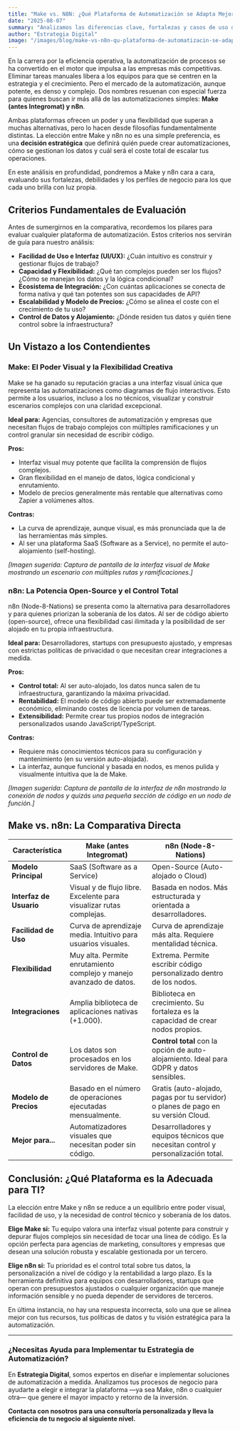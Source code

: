 ```yaml
---
title: "Make vs. N8N: ¿Qué Plataforma de Automatización se Adapta Mejor a las Necesidades de tu Negocio?"
date: "2025-08-07" 
summary: "Analizamos las diferencias clave, fortalezas y casos de uso de Make y N8N, las dos plataformas líderes en automatización. Descubre cuál es la mejor opción para optimizar tus flujos de trabajo, reducir costes y escalar tu negocio de manera eficiente."
author: "Estrategia Digital"
image: "/images/blog/make-vs-n8n-qu-plataforma-de-automatizacin-se-adapta-mejor-a-las-necesidades-de-tu-negocio.jpg" 
---
```


En la carrera por la eficiencia operativa, la automatización de procesos se ha convertido en el motor que impulsa a las empresas más competitivas. Eliminar tareas manuales libera a los equipos para que se centren en la estrategia y el crecimiento. Pero el mercado de la automatización, aunque potente, es denso y complejo. Dos nombres resuenan con especial fuerza para quienes buscan ir más allá de las automatizaciones simples: **Make (antes Integromat) y n8n**.

Ambas plataformas ofrecen un poder y una flexibilidad que superan a muchas alternativas, pero lo hacen desde filosofías fundamentalmente distintas. La elección entre Make y n8n no es una simple preferencia, es una **decisión estratégica** que definirá quién puede crear automatizaciones, cómo se gestionan los datos y cuál será el coste total de escalar tus operaciones.

En este análisis en profundidad, pondremos a Make y n8n cara a cara, evaluando sus fortalezas, debilidades y los perfiles de negocio para los que cada uno brilla con luz propia.

## Criterios Fundamentales de Evaluación

Antes de sumergirnos en la comparativa, recordemos los pilares para evaluar cualquier plataforma de automatización. Estos criterios nos servirán de guía para nuestro análisis:

- **Facilidad de Uso e Interfaz (UI/UX):** ¿Cuán intuitivo es construir y gestionar flujos de trabajo?
- **Capacidad y Flexibilidad:** ¿Qué tan complejos pueden ser los flujos? ¿Cómo se manejan los datos y la lógica condicional?
- **Ecosistema de Integración:** ¿Con cuántas aplicaciones se conecta de forma nativa y qué tan potentes son sus capacidades de API?
- **Escalabilidad y Modelo de Precios:** ¿Cómo se alinea el coste con el crecimiento de tu uso?
- **Control de Datos y Alojamiento:** ¿Dónde residen tus datos y quién tiene control sobre la infraestructura?

## Un Vistazo a los Contendientes

### Make: El Poder Visual y la Flexibilidad Creativa

Make se ha ganado su reputación gracias a una interfaz visual única que representa las automatizaciones como diagramas de flujo interactivos. Esto permite a los usuarios, incluso a los no técnicos, visualizar y construir escenarios complejos con una claridad excepcional.

**Ideal para:** Agencias, consultores de automatización y empresas que necesitan flujos de trabajo complejos con múltiples ramificaciones y un control granular sin necesidad de escribir código.

**Pros:**
- Interfaz visual muy potente que facilita la comprensión de flujos complejos.
- Gran flexibilidad en el manejo de datos, lógica condicional y enrutamiento.
- Modelo de precios generalmente más rentable que alternativas como Zapier a volúmenes altos.

**Contras:**
- La curva de aprendizaje, aunque visual, es más pronunciada que la de las herramientas más simples.
- Al ser una plataforma SaaS (Software as a Service), no permite el auto-alojamiento (self-hosting).

*[Imagen sugerida: Captura de pantalla de la interfaz visual de Make mostrando un escenario con múltiples rutas y ramificaciones.]*

### n8n: La Potencia Open-Source y el Control Total

n8n (Node-8-Nations) se presenta como la alternativa para desarrolladores y para quienes priorizan la soberanía de los datos. Al ser de código abierto (open-source), ofrece una flexibilidad casi ilimitada y la posibilidad de ser alojado en tu propia infraestructura.

**Ideal para:** Desarrolladores, startups con presupuesto ajustado, y empresas con estrictas políticas de privacidad o que necesitan crear integraciones a medida.

**Pros:**
- **Control total:** Al ser auto-alojado, los datos nunca salen de tu infraestructura, garantizando la máxima privacidad.
- **Rentabilidad:** El modelo de código abierto puede ser extremadamente económico, eliminando costes de licencia por volumen de tareas.
- **Extensibilidad:** Permite crear tus propios nodos de integración personalizados usando JavaScript/TypeScript.

**Contras:**
- Requiere más conocimientos técnicos para su configuración y mantenimiento (en su versión auto-alojada).
- La interfaz, aunque funcional y basada en nodos, es menos pulida y visualmente intuitiva que la de Make.

*[Imagen sugerida: Captura de pantalla de la interfaz de n8n mostrando la conexión de nodos y quizás una pequeña sección de código en un nodo de función.]*

## Make vs. n8n: La Comparativa Directa

| Característica        | Make (antes Integromat)                                      | n8n (Node-8-Nations)                                                |
| --------------------- | ------------------------------------------------------------ | ------------------------------------------------------------------- |
| **Modelo Principal**    | SaaS (Software as a Service)                                 | Open-Source (Auto-alojado o Cloud)                                  |
| **Interfaz de Usuario** | Visual y de flujo libre. Excelente para visualizar rutas complejas. | Basada en nodos. Más estructurada y orientada a desarrolladores.     |
| **Facilidad de Uso**    | Curva de aprendizaje media. Intuitivo para usuarios visuales. | Curva de aprendizaje más alta. Requiere mentalidad técnica.         |
| **Flexibilidad**        | Muy alta. Permite enrutamiento complejo y manejo avanzado de datos. | Extrema. Permite escribir código personalizado dentro de los nodos. |
| **Integraciones**       | Amplia biblioteca de aplicaciones nativas (+1.000).          | Biblioteca en crecimiento. Su fortaleza es la capacidad de crear nodos propios. |
| **Control de Datos**    | Los datos son procesados en los servidores de Make.          | **Control total** con la opción de auto-alojamiento. Ideal para GDPR y datos sensibles. |
| **Modelo de Precios**   | Basado en el número de operaciones ejecutadas mensualmente.  | Gratis (auto-alojado, pagas por tu servidor) o planes de pago en su versión Cloud. |
| **Mejor para...**       | Automatizadores visuales que necesitan poder sin código.      | Desarrolladores y equipos técnicos que necesitan control y personalización total. |

## Conclusión: ¿Qué Plataforma es la Adecuada para TI?

La elección entre Make y n8n se reduce a un equilibrio entre poder visual, facilidad de uso, y la necesidad de control técnico y soberanía de los datos.

**Elige Make si:** Tu equipo valora una interfaz visual potente para construir y depurar flujos complejos sin necesidad de tocar una línea de código. Es la opción perfecta para agencias de marketing, consultores y empresas que desean una solución robusta y escalable gestionada por un tercero.

**Elige n8n si:** Tu prioridad es el control total sobre tus datos, la personalización a nivel de código y la rentabilidad a largo plazo. Es la herramienta definitiva para equipos con desarrolladores, startups que operan con presupuestos ajustados o cualquier organización que maneje información sensible y no pueda depender de servidores de terceros.

En última instancia, no hay una respuesta incorrecta, solo una que se alinea mejor con tus recursos, tus políticas de datos y tu visión estratégica para la automatización.

---

### ¿Necesitas Ayuda para Implementar tu Estrategia de Automatización?

En **Estrategia Digital**, somos expertos en diseñar e implementar soluciones de automatización a medida. Analizamos tus procesos de negocio para ayudarte a elegir e integrar la plataforma —ya sea Make, n8n o cualquier otra— que genere el mayor impacto y retorno de la inversión.

**Contacta con nosotros para una consultoría personalizada y lleva la eficiencia de tu negocio al siguiente nivel.**